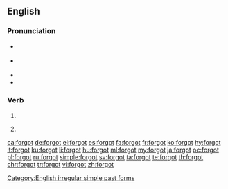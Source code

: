 ==English==

===Pronunciation===
* {{a|UK}} {{IPA|/ˈfɔ.ɡɒt|ˈfə-|fəʊ-/|lang=en}}
* {{a|US}} {{IPA|/ˈfɔɹ.ɡɑt|ˈfɝ-|foʊɹ-/|lang=en}}
* {{audio|en-us-forgot.ogg|Audio (US)|lang=en}}
* {{rhymes|ɒt|lang=en}}

===Verb===
{{head|en|verb form}}

# {{en-simple past of|forget}}
# {{lb|en|archaic}} {{en-past of|forget}}

[[Category:English irregular simple past forms]]

[[ca:forgot]]
[[de:forgot]]
[[el:forgot]]
[[es:forgot]]
[[fa:forgot]]
[[fr:forgot]]
[[ko:forgot]]
[[hy:forgot]]
[[it:forgot]]
[[ku:forgot]]
[[li:forgot]]
[[hu:forgot]]
[[ml:forgot]]
[[my:forgot]]
[[ja:forgot]]
[[oc:forgot]]
[[pl:forgot]]
[[ru:forgot]]
[[simple:forgot]]
[[sv:forgot]]
[[ta:forgot]]
[[te:forgot]]
[[th:forgot]]
[[chr:forgot]]
[[tr:forgot]]
[[vi:forgot]]
[[zh:forgot]]